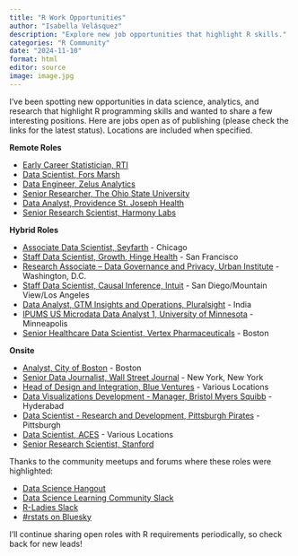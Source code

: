 ```yaml
---
title: "R Work Opportunities"
author: "Isabella Velásquez"
description: "Explore new job opportunities that highlight R skills."
categories: "R Community"
date: "2024-11-10"
format: html
editor: source
image: image.jpg
---
```


I've been spotting new opportunities in data science, analytics, and research that highlight R programming skills and wanted to share a few interesting positions. Here are jobs open as of publishing (please check the links for the latest status). Locations are included when specified.

**Remote Roles**

* [Early Career Statistician, RTI](https://careers.rti.org/jobs/12582?lang=en-us)
* [Data Scientist, Fors Marsh](https://fors-marsh-group.breezy.hr/p/a53e248d9dde-data-scientist)
* [Data Engineer, Zelus Analytics](https://ats.rippling.com/teamworks-careers/jobs/ba9b13d9-f152-4eca-8c4d-46bc0095d4fb)
* [Senior Researcher, The Ohio State University](https://osu.wd1.myworkdayjobs.com/en-US/OSUCareers/details/Senior-Researcher_R112910-1?q=shiny)
* [Data Analyst, Providence St. Joseph Health](https://evac.fa.us2.oraclecloud.com/hcmUI/CandidateExperience/en/sites/CX_1/job/322166)
* [Senior Research Scientist, Harmony Labs](https://harmonylabs.org/page/Senior-research-scientist)

**Hybrid Roles**

* [Associate Data Scientist, Seyfarth](https://recruiting.seyfarth.com/viRecruitSelfApply/RecDefault.aspx?Tag=aa4603ce-3eb9-42c7-8836-31b33681b6ba) - Chicago
* [Staff Data Scientist, Growth, Hinge Health](https://careers.hingehealth.com/jobs/1638?lang=en-us&previousLocale=en-US) - San Francisco
* [Research Associate – Data Governance and Privacy, Urban Institute](https://urban.wd1.myworkdayjobs.com/en-US/Urban-Careers/job/Research-Associate---Data-Governance-and-Privacy--Center-on-Labor--Human-Services--and-Population-_R-801591) - Washington, D.C.
* [Staff Data Scientist, Causal Inference, Intuit](https://jobs.intuit.com/job/san-diego/staff-data-scientist/27595/69063431328) - San Diego/Mountain View/Los Angeles
* [Data Analyst, GTM Insights and Operations, Pluralsight](https://pluralsight.wd1.myworkdayjobs.com/en-US/Careers/job/Hybrid---India/Data-Analyst--GTM-Insights-and-Operations_R0012735) - India
* [IPUMS US Microdata Data Analyst 1, University of Minnesota](https://hr.myu.umn.edu/psc/hrprd/EMPLOYEE/HRMS/c/HRS_HRAM_FL.HRS_CG_SEARCH_FL.GBL?Page=HRS_APP_JBPST_FL&Action=U&SiteId=1&FOCUS=Applicant&JobOpeningId=365211&PostingSeq=1&) - Minneapolis
* [Senior Healthcare Data Scientist, Vertex Pharmaceuticals](https://www.linkedin.com/jobs/view/senior-healthcare-data-scientist-at-vertex-pharmaceuticals-4042299383/) - Boston

**Onsite**

* [Analyst, City of Boston](https://city-boston.icims.com/jobs/28400/analyst/job) - Boston
* [Senior Data Journalist, Wall Street Journal](https://wsj.jobs/new-york-ny/senior-data-journalist/3BFC94C50CB347AD888CD79E7D98CDF9/job/) - New York, New York
* [Head of Design and Integration, Blue Ventures](https://careers.blueventures.org/jobs/5120519-head-of-design-and-integration) - Various Locations
* [Data Visualizations Development - Manager, Bristol Myers Squibb](https://jobs.bms.com/careers/job/137461160773-data-visualization-application-development-manager-hyderabad-ts-in?domain=bms.com) - Hyderabad
* [Data Scientist - Research and Development, Pittsburgh Pirates](https://pirates.rec.pro.ukg.net/PIT1500PITA/JobBoard/1571bce9-cb30-4961-98da-07b26506146a/OpportunityDetail?opportunityId=fd116e1b-89c5-477e-94ef-961384beadb6) - Pittsburgh
* [Data Scientist, ACES](https://workforcenow.adp.com/mascsr/default/mdf/recruitment/recruitment.html?cid=3d881ef4-bdda-4758-9e9d-a0f907c200e3&ccId=19000101_000001&lang=en_US&source=LI&selectedMenuKey=CurrentOpenings&jobId=512455) - Various Locations
* [Senior Research Scientist, Stanford](https://careersearch.stanford.edu/jobs/senior-research-scientist-19963)

Thanks to the community meetups and forums where these roles were highlighted:

* [Data Science Hangout](https://pos.it/dsh)
* [Data Science Learning Community Slack](https://dslc.io/)
* [R-Ladies Slack](https://rladies.org/)
* [#rstats on Bluesky](https://bsky.app/)

I'll continue sharing open roles with R requirements periodically, so check back for new leads!